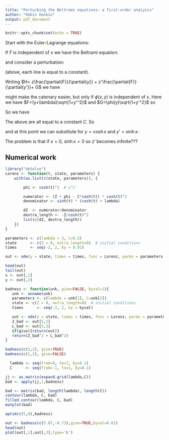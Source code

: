 ```yaml
---
title: "Perturbing the Beltrami equations: a first-order analysis"
author: "Robin Hankin"
output: pdf_document
---
```



```r
knitr::opts_chunk$set(echo = TRUE)
```



\newcommand{\di}[2]{\frac{\partial{#1}}{\partial{#2}}}
\newcommand{\cx}{\cosh{\left(\frac{x-x_0}{a}\right)}}
\newcommand{\sx}{\sinh{\left(\frac{x-x_0}{a}\right)}}
\newcommand{\tx}{\tanh{\left(\frac{x-x_0}{a}\right)}}
\newcommand{\sech}{\operatorname{sech}}


Start with the Euler-Lagrange equations:

\begin{equation}
\frac{d}{dx}\left[\di{F}{y'}\right]=\di{F}{y}
\end{equation}

If $F$ is independent of $x$ we have the Beltrami equation:

\begin{equation}
F-y'\di{F}{y'}=C
\end{equation}


and consider a perturbation:

\begin{eqnarray}
y  &\longrightarrow&  y(x) + \epsilon z(x)\\
y' &\longrightarrow&  y'(x) + \epsilon z'(x)\\
F  &\longrightarrow&  F + \epsilon G(x,y,y')
\end{eqnarray}


\begin{eqnarray}
F-y'\di{F}{y'}=C\longrightarrow\\
F(x,y+\epsilon z,y'+\epsilon z')+\epsilon G(x,y+\epsilon z,y'+\epsilon z')-
(y'+\epsilon z')\di{}{y'}\left[F(x,y+\epsilon z,y'+\epsilon z')
+\epsilon G(x,y+\epsilon z,y'+\epsilon z')\right]\\
F(x,y+\epsilon z,y'+\epsilon z')+\epsilon G(x,y,y') -
(y'+\epsilon z')\di{}{y'}\left[F(x,y+\epsilon z,y'+\epsilon z')
+\epsilon G(x,y,y')\right]\\
F + \epsilon z\di{F}{y} + \epsilon z'\di{F}{y'}
+\epsilon G-
(y'+\epsilon z')\di{}{y'}\left[
F + \epsilon z\di{F}{y} + \epsilon z'\di{F}{y'}
+\epsilon G
\right]\\
F + \epsilon z\di{F}{y} + \epsilon z'\di{F}{y'}
+\epsilon G-
y'\di{}{y'}\left[
F + \epsilon z\di{F}{y} + \epsilon z'\di{F}{y'}
+\epsilon G
\right] -
\epsilon z'\di{F}{y'}\\
\epsilon z\di{F}{y} + \epsilon z'\di{F}{y'}
+\epsilon G -
y'\di{}{y'}\left[
\epsilon z\di{F}{y} + \epsilon z'\di{F}{y'}
+\epsilon G
\right] -
\epsilon z'\di{F}{y'}\\
z\di{F}{y} + z'\di{F}{y'}
+ G -
y'\di{}{y'}\left[
z\di{F}{y} + z'\di{F}{y'}
+  G
\right] -
z'\di{F}{y'}
\end{eqnarray}


(above, each line is equal to a constant).

Writing $H= z\di{F}{y} + z'\di{F}{y'}+ G$ we have

\begin{equation}
H-y'\di{H}{y'}-z'\di{F}{y'}=C\end{equation}

might make the catenary easier, but only if $\phi(x,y)$ is independent
of $x$.  Here we have $F=(y+\lambda)\sqrt{1+y'^2}$ and
$G=\phi(y)\sqrt{1+y'^2}$ so

\begin{eqnarray}
H &=& z\di{F}{y} + z'\di{F}{y'}+ G\\
&=& z\sqrt{1+y'^2} + \frac{z'y'(y + \lambda)}{\sqrt{1+y'^2}} + \phi(y)\sqrt{1+y'^2}
\end{eqnarray}

So we have

\begin{eqnarray}
\di{H}{y'} &=& \frac{zy'}{\sqrt{1+y'^2}} + \frac{z'(y+\lambda)}{(1+y'^2)^{3/2}} + \frac{y'\phi(y)}{\sqrt{1+y'^2}}\\
&=& \frac{y'(z+\phi(y))}{\sqrt{1+y'^2}} + \frac{z'(y+\lambda)}{(1+y'^2)^{3/2}}
\end{eqnarray}

\begin{eqnarray}
H-y'\di{H}{y'}-z'\di{F}{y'}\\
\underbrace{z\sqrt{1+y'^2} + \frac{z'y'(y + \lambda)}{\sqrt{1+y'^2}}+ \phi\sqrt{1+y'^2}}_{H}
- \underbrace{\left(\frac{y'^2(z+\phi)}{\sqrt{1+y'^2}} + \frac{y'z'(y+\lambda)}{(1+y'^2)^{3/2}}\right)}_{y'\di{H}{y'}}
- \underbrace{\frac{z'y'(y+\lambda)}{\sqrt{1+y'^2}}}_{z'\di{F}{y'}}\\
z\sqrt{1+y'^2} + \phi\sqrt{1+y'^2}
- \frac{y'^2(z+\phi)}{\sqrt{1+y'^2}} - \frac{y'z'(y+\lambda)}{(1+y'^2)^{3/2}}\\
(z+\phi)\sqrt{1+y'^2} 
- \frac{y'^2(z+\phi)}{\sqrt{1+y'^2}} - \frac{y'z'(y+\lambda)}{(1+y'^2)^{3/2}}\\
(z+\phi)\left(\sqrt{1+y'^2}  - \frac{y'^2}{\sqrt{1+y'^2}}\right) - \frac{y'z'(y+\lambda)}{(1+y'^2)^{3/2}}\\
\frac{z+\phi}{\sqrt{1+y'^2}} - \frac{y'z'(y+\lambda)}{(1+y'^2)^{3/2}}
\end{eqnarray}

The above are all equal to a constant $C$. So


\begin{eqnarray}
z+\phi - \frac{y'z'(y+\lambda)}{1+y'^2} = C\sqrt{1+y'^2}
\end{eqnarray}

and at this point we can substitute for $y=\cosh x$ and $y'=\sinh x$:

\begin{eqnarray}
z+\phi - \frac{z'\sinh x(\cosh x+\lambda)}{\cosh^2x} = C\cosh x\\
z+\phi - C\cosh x =
\frac{z'\sinh x(\cosh x+\lambda)}{\cosh^2x}\\
z'= \frac{(z+\phi - C\cosh x)\cosh^2x}{\sinh x(\cosh x+\lambda)}
\end{eqnarray}


The problem is that if $x=0$, $\sinh x=0$ so $z'$ becomes infinite???

## Numerical work


```r
library("deSolve") 
Lorenz <- function(t, state, parameters) {
    with(as.list(c(state, parameters)), {

        phi <- cosh(t)^2  # y^2

        numerator <- (Z + phi - C*cosh(t)) * cosh(t)^2
        denominator <- sinh(t) * (cosh(t) + lambda)

        dZ  <- numerator/denominator
        dextra_length <- -Z/cosh(t)^2
        list(c(dZ, dextra_length))
    })
}

parameters <- c(lambda = 3, C=0.5)
state      <- c(Z = 0, extra_length=0)  # initial conditions
times      <- seq(-2, 2, by = 0.01)

out <- ode(y = state, times = times, func = Lorenz, parms = parameters)
```

```r
head(out)
tail(out)
x <- out[,1]
y <- out[,2]
```


```r
badness <- function(unk, give=FALSE, byval=1){
   unk <- unname(unk)
   parameters <- c(lambda = unk[1], C=unk[2])
   state <- c(Z = 0, extra_length=0)  # initial conditions
   times      <- seq(-2, 2, by = byval)

   out <- ode(y = state, times = times, func = Lorenz, parms = parameters)
   Z_bad <- out[5,2]
   L_bad <- out[5,3]
   if(give){return(out)}
   return(Z_bad^2 + L_bad^2)
}

badness(c(1,2), give=TRUE)
badness(c(1,2), give=FALSE)
```

```r
  lambda <- seq(from=0, to=7, by=0.1)
  C      <- seq(from=-1, to=1, by=0.1)

jj <- as.matrix(expand.grid(lambda,C))
bad <- apply(jj,1,badness)
```

```r
bad <- matrix(bad, length(lambda), length(C))
contour(lambda, C, bad)
filled.contour(lambda, C, bad)
matplot(bad)
```


```r
optim(c(5,0),badness)
```




```r
out <- badness(c(5.87,-0.73),give=TRUE,byval=0.01)
head(out)
plot(out[,1],out[,2],type='b')
```
